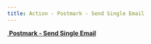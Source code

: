 ```yaml
---
title: Action - Postmark - Send Single Email
---
```


[<img src="../assets/docuBadge (1) (1).png" alt="" data-size="line" /> **Postmark - Send Single Email**](https://www.xano.com/actions/run/xano/olBZ7sfuAJBN)
